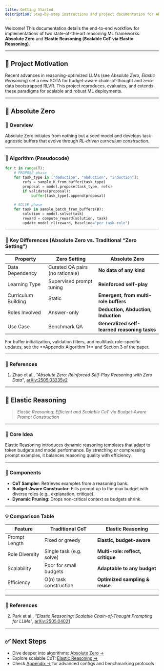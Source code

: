 ```yaml
---
title: Getting Started
description: Step-by-step instructions and project documentation for Absolute Zero & Elastic Reasoning implementations.
---
```


Welcome! This documentation details the end-to-end workflow for implementations of two state-of-the-art reasoning ML frameworks: **Absolute Zero** and **Elastic Reasoning (Scalable CoT via Elastic Reasoning)**.

---

## 🧠 Project Motivation

Recent advances in reasoning-optimized LLMs (see *Absolute Zero*, *Elastic Reasoning*) set a new SOTA for budget-aware chain-of-thought and zero-data bootstrapped RLVR. This project reproduces, evaluates, and extends these paradigms for scalable and robust ML deployments.

---

## 🔁 Absolute Zero

### 📘 Overview

Absolute Zero initiates from nothing but a seed model and develops task-agnostic buffers that evolve through *RL-driven curriculum construction*.

---

### 🔁 Algorithm (Pseudocode)

```python
for t in range(T):
    # PROPOSE phase
    for task_type in ["deduction", "abduction", "induction"]:
        refs = sample_K_from_buffer(task_type)
        proposal = model.propose(task_type, refs)
        if validate(proposal):
            buffer[task_type].append(proposal)
    
    # SOLVE phase
    for task in sample_batch_from_buffers(B):
        solution = model.solve(task)
        reward = compute_reward(solution, task)
        update_model_rl(reward, baseline="per task-role")
```

---

### 🧠 Key Differences (Absolute Zero vs. Traditional “Zero Setting”)

| Property            | Zero Setting                    | **Absolute Zero**                            |
| ------------------- | ------------------------------- | -------------------------------------------- |
| Data Dependency     | Curated QA pairs (no rationale) | **No data of any kind**                      |
| Learning Type       | Supervised prompt tuning        | **Reinforced self-play**                     |
| Curriculum Building | Static                          | **Emergent, from multi-role buffers**        |
| Roles Involved      | Answer-only                     | **Deduction, Abduction, Induction**          |
| Use Case            | Benchmark QA                    | **Generalized self-learned reasoning tasks** |

<Note title="Implementation Details">
For buffer initialization, validation filters, and multitask role-specific updates, see the **Appendix Algorithm 1** and Section 3 of the paper.
</Note>

---

### 📎 References

1. Zhao et al., *"Absolute Zero: Reinforced Self-Play Reasoning with Zero Data"*, [arXiv:2505.03335v2](https://arxiv.org/abs/2505.03335)

---

## 🧠 Elastic Reasoning

> *Elastic Reasoning: Efficient and Scalable CoT via Budget-Aware Prompt Construction*

---

### 🔁 Core Idea

Elastic Reasoning introduces dynamic reasoning templates that adapt to token budgets and model performance. By stretching or compressing prompt examples, it balances reasoning quality with efficiency.

---

### 📌 Components

* **CoT Sampler**: Retrieves examples from a reasoning bank.
* **Budget-Aware Constructor**: Fills prompt up to the max budget with diverse roles (e.g., explanation, critique).
* **Dynamic Pruning**: Drops non-critical context as budgets shrink.

---

### 💡 Comparison Table

| Feature        | Traditional CoT          | **Elastic Reasoning**             |
| -------------- | ------------------------ | --------------------------------- |
| Prompt Length  | Fixed or greedy          | **Elastic, budget-aware**         |
| Role Diversity | Single task (e.g. solve) | **Multi-role: reflect, critique** |
| Scalability    | Poor for small budgets   | **Adaptable to any budget**       |
| Efficiency     | O(n) task construction   | **Optimized sampling & reuse**    |

---

### 📎 References

2. Park et al., *"Elastic Reasoning: Scalable Chain-of-Thought Prompting for LLMs"*, [arXiv:2505.04021](https://arxiv.org/abs/2505.04021)

---

## ✅ Next Steps

* Dive deeper into algorithms: [Absolute Zero →](#absolute-zero)
* Explore scalable CoT: [Elastic Reasoning →](#elastic-reasoning)
* Check [Appendix →](#) for advanced configs and benchmarking protocols
